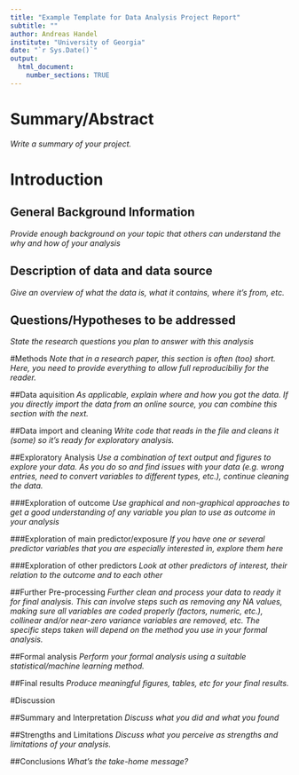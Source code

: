---
title: "Example Template for Data Analysis Project Report"
subtitle: ""
author: Andreas Handel
institute: "University of Georgia"
date: "`r Sys.Date()`"
output: 
  html_document:
    number_sections: TRUE 
---

# Summary/Abstract
_Write a summary of your project._


# Introduction

## General Background Information
_Provide enough background on your topic that others can understand the why and how of your analysis_ 

## Description of data and data source
_Give an overview of what the data is, what it contains, where it's from, etc._

## Questions/Hypotheses to be addressed
_State the research questions you plan to answer with this analysis_



#Methods 
_Note that in a research paper, this section is often (too) short. Here, you need to provide everything to allow full reproducibiliy for the reader._


##Data aquisition
_As applicable, explain where and how you got the data. If you directly import the data from an online source, you can combine this section with the next._

##Data import and cleaning
_Write code that reads in the file and cleans it (some) so it's ready for exploratory analysis._


##Exploratory Analysis
_Use a combination of text output and figures to explore your data. As you do so and find issues with your data (e.g. wrong entries, need to convert variables to different types, etc.), continue cleaning the data._

###Exploration of outcome
_Use graphical and non-graphical approaches to get a good understanding of any variable you plan to use as outcome in your analysis_

###Exploration of main predictor/exposure
_If you have one or several predictor variables that you are especially interested in, explore them here_

###Exploration of other predictors
_Look at other predictors of interest, their relation to the outcome and to each other_


##Further Pre-processing
_Further clean and process your data to ready it for final analysis. This can involve steps such as removing any NA values, making sure all variables are coded properly (factors, numeric, etc.), collinear and/or near-zero variance variables are removed, etc. The specific steps taken will depend on the method you use in your formal analysis._


##Formal analysis
_Perform your formal analysis using a suitable statistical/machine learning method._


##Final results
_Produce meaningful figures, tables, etc for your final results._

#Discussion

##Summary and Interpretation
_Discuss what you did and what you found_

##Strengths and Limitations
_Discuss what you perceive as strengths and limitations of your analysis._

##Conclusions
_What's the take-home message?_

